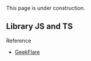 
<Callout type="warning" emoji="🏗">
  This page is under construction.
</Callout>

## Library JS and TS


<CardDatabase />

Reference

- [GeekFlare](https://geekflare.com/best-serverless-databases/)
